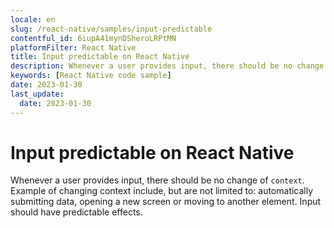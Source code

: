 ```yaml
---
locale: en
slug: /react-native/samples/input-predictable
contentful_id: 6iupA41mynDSheroLRPtMN
platformFilter: React Native
title: Input predictable on React Native
description: Whenever a user provides input, there should be no change of context.
keywords: [React Native code sample]
date: 2023-01-30
last_update:
  date: 2023-01-30
---
```


# Input predictable on React Native

Whenever a user provides input, there should be no change of `context`. Example of changing context include, but are not limited to: automatically submitting data, opening a new screen or moving to another element. Input should have predictable effects.

<CodeSample id="input-predictable" locale="en" platform="react native"/>
